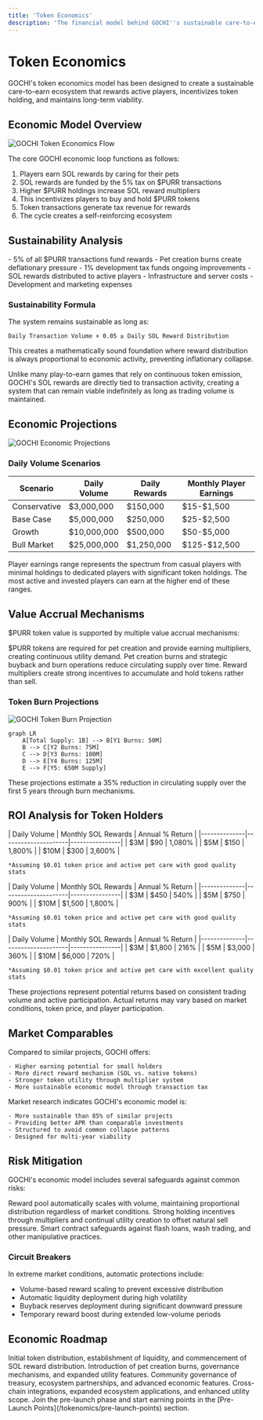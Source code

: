 ```yaml
---
title: 'Token Economics'
description: 'The financial model behind GOCHI''s sustainable care-to-earn ecosystem'
---
```


# Token Economics

GOCHI's token economics model has been designed to create a sustainable care-to-earn ecosystem that rewards active players, incentivizes token holding, and maintains long-term viability.

## Economic Model Overview

<Frame>
  <img src="/images/token-economics-flow.png" alt="GOCHI Token Economics Flow" />
</Frame>

The core GOCHI economic loop functions as follows:

1. Players earn SOL rewards by caring for their pets
2. SOL rewards are funded by the 5% tax on $PURR transactions
3. Higher $PURR holdings increase SOL reward multipliers
4. This incentivizes players to buy and hold $PURR tokens
5. Token transactions generate tax revenue for rewards
6. The cycle creates a self-reinforcing ecosystem

## Sustainability Analysis

<CardGroup cols={2}>
  <Card title="Revenue Sources" icon="money-bill-trend-up">
    - 5% of all $PURR transactions fund rewards
    - Pet creation burns create deflationary pressure
    - 1% development tax funds ongoing improvements
  </Card>
  
  <Card title="Cost Structure" icon="coins">
    - SOL rewards distributed to active players
    - Infrastructure and server costs
    - Development and marketing expenses
  </Card>
</CardGroup>

### Sustainability Formula

The system remains sustainable as long as:

```
Daily Transaction Volume × 0.05 ≥ Daily SOL Reward Distribution
```

This creates a mathematically sound foundation where reward distribution is always proportional to economic activity, preventing inflationary collapse.

<Tip>
Unlike many play-to-earn games that rely on continuous token emission, GOCHI's SOL rewards are directly tied to transaction activity, creating a system that can remain viable indefinitely as long as trading volume is maintained.
</Tip>

## Economic Projections

<Frame>
  <img src="/images/economic-projections.png" alt="GOCHI Economic Projections" />
</Frame>

### Daily Volume Scenarios

<table>
  <thead>
    <tr>
      <th>Scenario</th>
      <th>Daily Volume</th>
      <th>Daily Rewards</th>
      <th>Monthly Player Earnings</th>
    </tr>
  </thead>
  <tbody>
    <tr>
      <td>Conservative</td>
      <td>$3,000,000</td>
      <td>$150,000</td>
      <td>$15-$1,500</td>
    </tr>
    <tr>
      <td>Base Case</td>
      <td>$5,000,000</td>
      <td>$250,000</td>
      <td>$25-$2,500</td>
    </tr>
    <tr>
      <td>Growth</td>
      <td>$10,000,000</td>
      <td>$500,000</td>
      <td>$50-$5,000</td>
    </tr>
    <tr>
      <td>Bull Market</td>
      <td>$25,000,000</td>
      <td>$1,250,000</td>
      <td>$125-$12,500</td>
    </tr>
  </tbody>
</table>

<Note>
Player earnings range represents the spectrum from casual players with minimal holdings to dedicated players with significant token holdings. The most active and invested players can earn at the higher end of these ranges.
</Note>

## Value Accrual Mechanisms

$PURR token value is supported by multiple value accrual mechanisms:

<CardGroup cols={3}>
  <Card title="Utility Value" icon="plug">
    $PURR tokens are required for pet creation and provide earning multipliers, creating continuous utility demand.
  </Card>
  
  <Card title="Burn Mechanics" icon="fire">
    Pet creation burns and strategic buyback and burn operations reduce circulating supply over time.
  </Card>
  
  <Card title="Holding Incentives" icon="hand-holding-dollar">
    Reward multipliers create strong incentives to accumulate and hold tokens rather than sell.
  </Card>
</CardGroup>

### Token Burn Projections

<Frame>
  <img src="/images/token-burn-projection.png" alt="GOCHI Token Burn Projection" />
</Frame>

```mermaid
graph LR
    A[Total Supply: 1B] --> B[Y1 Burns: 50M]
    B --> C[Y2 Burns: 75M]
    C --> D[Y3 Burns: 100M]
    D --> E[Y4 Burns: 125M]
    E --> F[Y5: 650M Supply]
```

These projections estimate a 35% reduction in circulating supply over the first 5 years through burn mechanisms.

## ROI Analysis for Token Holders

<AccordionGroup>
  <Accordion title="Small Holder (10,000 $PURR)">
    | Daily Volume | Monthly SOL Rewards | Annual % Return |
    |--------------|---------------------|----------------|
    | $3M | $90 | 1,080% |
    | $5M | $150 | 1,800% |
    | $10M | $300 | 3,600% |
    
    *Assuming $0.01 token price and active pet care with good quality stats
  </Accordion>
  
  <Accordion title="Medium Holder (100,000 $PURR)">
    | Daily Volume | Monthly SOL Rewards | Annual % Return |
    |--------------|---------------------|----------------|
    | $3M | $450 | 540% |
    | $5M | $750 | 900% |
    | $10M | $1,500 | 1,800% |
    
    *Assuming $0.01 token price and active pet care with good quality stats
  </Accordion>
  
  <Accordion title="Large Holder (1,000,000 $PURR)">
    | Daily Volume | Monthly SOL Rewards | Annual % Return |
    |--------------|---------------------|----------------|
    | $3M | $1,800 | 216% |
    | $5M | $3,000 | 360% |
    | $10M | $6,000 | 720% |
    
    *Assuming $0.01 token price and active pet care with excellent quality stats
  </Accordion>
</AccordionGroup>

<Warning>
These projections represent potential returns based on consistent trading volume and active participation. Actual returns may vary based on market conditions, token price, and player participation.
</Warning>

## Market Comparables

<CardGroup cols={2}>
  <Card title="Care-to-Earn Comparisons" icon="chart-column">
    Compared to similar projects, GOCHI offers:
    
    - Higher earning potential for small holders
    - More direct reward mechanism (SOL vs. native tokens)
    - Stronger token utility through multiplier system
    - More sustainable economic model through transaction tax
  </Card>
  
  <Card title="Competitive Analysis" icon="magnifying-glass-chart">
    Market research indicates GOCHI's economic model is:
    
    - More sustainable than 85% of similar projects
    - Providing better APR than comparable investments
    - Structured to avoid common collapse patterns
    - Designed for multi-year viability
  </Card>
</CardGroup>

## Risk Mitigation

GOCHI's economic model includes several safeguards against common risks:

<CardGroup cols={3}>
  <Card title="Volume Fluctuations" icon="chart-line">
    Reward pool automatically scales with volume, maintaining proportional distribution regardless of market conditions.
  </Card>
  
  <Card title="Sell Pressure" icon="arrow-down">
    Strong holding incentives through multipliers and continual utility creation to offset natural sell pressure.
  </Card>
  
  <Card title="Economic Attacks" icon="shield">
    Smart contract safeguards against flash loans, wash trading, and other manipulative practices.
  </Card>
</CardGroup>

### Circuit Breakers

In extreme market conditions, automatic protections include:

- Volume-based reward scaling to prevent excessive distribution
- Automatic liquidity deployment during high volatility
- Buyback reserves deployment during significant downward pressure
- Temporary reward boost during extended low-volume periods

## Economic Roadmap

<Steps>
  <Step title="Launch Phase">
    Initial token distribution, establishment of liquidity, and commencement of SOL reward distribution.
  </Step>
  
  <Step title="Growth Phase">
    Introduction of pet creation burns, governance mechanisms, and expanded utility features.
  </Step>
  
  <Step title="Maturity Phase">
    Community governance of treasury, ecosystem partnerships, and advanced economic features.
  </Step>
  
  <Step title="Expansion Phase">
    Cross-chain integrations, expanded ecosystem applications, and enhanced utility scope.
  </Step>
</Steps>

<Card title="Ready to Get Started?" icon="rocket">
  Join the pre-launch phase and start earning points in the [Pre-Launch Points](/tokenomics/pre-launch-points) section.
</Card>